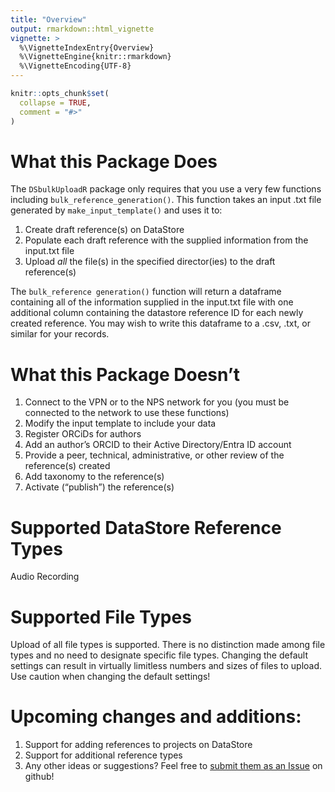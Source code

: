 ```yaml
---
title: "Overview"
output: rmarkdown::html_vignette
vignette: >
  %\VignetteIndexEntry{Overview}
  %\VignetteEngine{knitr::rmarkdown}
  %\VignetteEncoding{UTF-8}
---
```


```r
knitr::opts_chunk$set(
  collapse = TRUE,
  comment = "#>"
)
```

# What this Package Does
The `DSbulkUploadR` package only requires that you use a very few functions including `bulk_reference_generation()`. This function takes an input .txt file generated by `make_input_template()` and uses it to:

1) Create draft reference(s) on DataStore
2) Populate each draft reference with the supplied information from the input.txt file
3) Upload *all* the file(s) in the specified director(ies) to the draft reference(s)

The `bulk_reference generation()` function will return a dataframe containing all of the information supplied in the input.txt file with one additional column containing the datastore reference ID for each newly created reference. You may wish to write this dataframe to a .csv, .txt, or similar for your records.

# What this Package Doesn't
1) Connect to the VPN or to the NPS network for you (you must be connected to the network to use these functions)
2) Modify the input template to include your data
3) Register ORCiDs for authors
4) Add an author's ORCID to their Active Directory/Entra ID account
5) Provide a peer, technical, administrative, or other review of the reference(s) created
6) Add taxonomy to the reference(s)
7) Activate ("publish") the reference(s)

# Supported DataStore Reference Types
Audio Recording

# Supported File Types
Upload of all file types is supported. There is no distinction made among file types and no need to designate specific file types. Changing the default settings can result in virtually limitless numbers and sizes of files to upload. Use caution when changing the default settings!

# Upcoming changes and additions:
1) Support for adding references to projects on DataStore
2) Support for additional reference types
3) Any other ideas or suggestions? Feel free to [submit them as an Issue](https://github.com/nationalparkservice/DSbulkUploadR/issues) on github!
